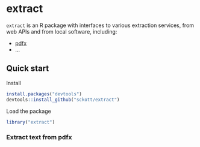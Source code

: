 extract
=======

`extract` is an R package with interfaces to various extraction services, from web APIs and from local software, including:

* [pdfx](http://pdfx.cs.man.ac.uk/usage)
* ...

## Quick start

Install

```r
install.packages("devtools")
devtools::install_github("sckott/extract")
```

Load the package

```r
library("extract")
```

### Extract text from pdfx

```r

```
